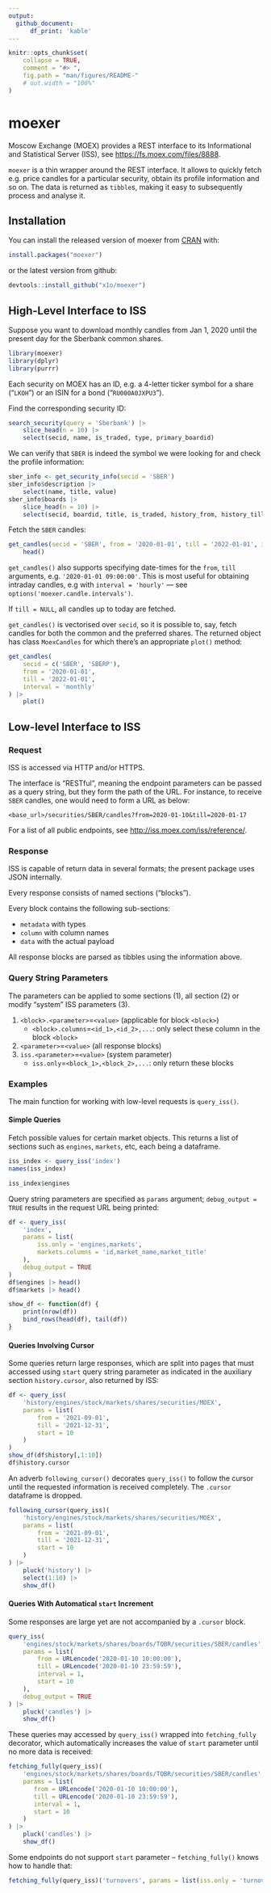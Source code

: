 ```yaml
---
output:
  github_document:
      df_print: 'kable'
---
```


<!-- README.md is generated from README.Rmd. Please edit that file -->

```r
knitr::opts_chunk$set(
    collapse = TRUE,
    comment = "#> ",
    fig.path = "man/figures/README-"
    # out.width = "100%"
)
```

# moexer

<!-- badges: start -->

<!-- badges: end -->

Moscow Exchange (MOEX) provides a REST interface to its Informational and Statistical Server (ISS), see <https://fs.moex.com/files/8888>.

`moexer` is a thin wrapper around the REST interface. It allows to quickly fetch e.g. price candles for a particular security, obtain its profile information and so on. The data is returned as `tibble`s, making it easy to subsequently process and analyse it.

## Installation

You can install the released version of moexer from [CRAN](https://CRAN.R-project.org) with:

``` r
install.packages("moexer")
```

or the latest version from github:

``` r
devtools::install_github("x1o/moexer")
```

## High-Level Interface to ISS

Suppose you want to download monthly candles from Jan 1, 2020 until the present day for the Sberbank common shares.

```r
library(moexer)
library(dplyr)
library(purrr)
```

Each security on MOEX has an ID, e.g. a 4-letter ticker symbol for a share ("`LKOH`") or an ISIN for a bond ("`RU000A0JXPU3`").

Find the corresponding security ID:

```r
search_security(query = 'Sberbank') |> 
    slice_head(n = 10) |> 
    select(secid, name, is_traded, type, primary_boardid)
```

We can verify that `SBER` is indeed the symbol we were looking for and check the profile information:

```r
sber_info <- get_security_info(secid = 'SBER')
sber_info$description |> 
    select(name, title, value)
sber_info$boards |> 
    slice_head(n = 10) |> 
    select(secid, boardid, title, is_traded, history_from, history_till, currencyid)
```

Fetch the `SBER` candles:

```r
get_candles(secid = 'SBER', from = '2020-01-01', till = '2022-01-01', interval = 'monthly') |> 
    head()
```

`get_candles()` also supports specifying date-times for the `from`, `till` arguments,
e.g. `'2020-01-01 09:00:00'`.  This is most useful for obtaining intraday candles,
e.g with `interval = 'hourly'` --- see `options('moexer.candle.intervals')`.

If `till = NULL`, all candles up to today are fetched.

`get_candles()` is vectorised over `secid`, so it is possible to, say, fetch candles for both the common and the preferred shares. The returned object has class `MoexCandles` for which there's an appropriate `plot()` method:

```r
get_candles(
    secid = c('SBER', 'SBERP'), 
    from = '2020-01-01', 
    till = '2022-01-01', 
    interval = 'monthly'
) |> 
    plot()
```

## Low-level Interface to ISS

### Request

ISS is accessed via HTTP and/or HTTPS.

The interface is "RESTful", meaning the endpoint parameters can be passed as a query string, but they form the path of the URL. For instance, to receive `SBER` candles, one would need to form a URL as below:

```         
<base_url>/securities/SBER/candles?from=2020-01-10&till=2020-01-17
```

For a list of all public endpoints, see <http://iss.moex.com/iss/reference/>.

### Response

ISS is capable of return data in several formats; the present package uses JSON internally.

Every response consists of named sections ("blocks").

Every block contains the following sub-sections:

-   `metadata` with types
-   `column` with column names
-   `data` with the actual payload

All response blocks are parsed as tibbles using the information above.

### Query String Parameters

The parameters can be applied to some sections (1), all section (2) or modify "system" ISS parameters (3).

1.  `<block>.<parameter>`=`<value>` (applicable for block `<block>`)
    -   `<block>.columns`=`<id_1>,<id_2>,...`: only select these column in the block `<block>`
2.  `<parameter>`=`<value>` (all response blocks)
3.  `iss.<parameter>`=`<value>` (system parameter)
    -   `iss.only`=`<block_1>,<block_2>,...`: only return these blocks

### Examples

The main function for working with low-level requests is `query_iss()`.

#### Simple Queries

Fetch possible values for certain market objects. This returns a list of sections such as `engines`, `markets`, etc, each being a dataframe.

```r
iss_index <- query_iss('index')
names(iss_index)
```

```r
iss_index$engines
```

Query string parameters are specified as `params` argument; `debug_output = TRUE` results in the request URL being printed:

```r
df <- query_iss(
    'index',
    params = list(
        iss.only = 'engines,markets', 
        markets.columns = 'id,market_name,market_title'
    ),
    debug_output = TRUE
)
df$engines |> head()
df$markets |> head()
```

```r
show_df <- function(df) {
    print(nrow(df))
    bind_rows(head(df), tail(df))
}
```

#### Queries Involving Cursor

Some queries return large responses, which are split into pages that must accessed using `start` query string parameter as indicated in the auxiliary section `history.cursor`, also returned by ISS:

```r
df <- query_iss(
    'history/engines/stock/markets/shares/securities/MOEX',
    params = list(
        from = '2021-09-01',
        till = '2021-12-31',
        start = 10
    )
)
show_df(df$history[,1:10])
df$history.cursor
```

An adverb `following_cursor()` decorates `query_iss()` to follow the cursor until the requested information is received completely. The `.cursor` dataframe is dropped.

```r
following_cursor(query_iss)(
    'history/engines/stock/markets/shares/securities/MOEX',
    params = list(
        from = '2021-09-01',
        till = '2021-12-31',
        start = 10
    )
) |> 
    pluck('history') |> 
    select(1:10) |> 
    show_df()
```

#### Queries With Automatical `start` Increment

Some responses are large yet are not accompanied by a `.cursor` block.

```r
query_iss(
    'engines/stock/markets/shares/boards/TQBR/securities/SBER/candles',
    params = list(
        from = URLencode('2020-01-10 10:00:00'),
        till = URLencode('2020-01-10 23:59:59'),
        interval = 1,
        start = 10
    ),
    debug_output = TRUE
) |> 
    pluck('candles') |> 
    show_df()
```

These queries may accessed by `query_iss()` wrapped into `fetching_fully` decorator, which automatically increases the value of `start` parameter until no more data is received:

```r
fetching_fully(query_iss)(
    'engines/stock/markets/shares/boards/TQBR/securities/SBER/candles',
    params = list(
       from = URLencode('2020-01-10 10:00:00'),
       till = URLencode('2020-01-10 23:59:59'),
       interval = 1,
       start = 10
    )
) |> 
    pluck('candles') |> 
    show_df()
```

Some endpoints do not support `start` parameter -- `fetching_fully()` knows how to handle that:

```r
fetching_fully(query_iss)('turnovers', params = list(iss.only = 'turnovers'))$turnovers
```
